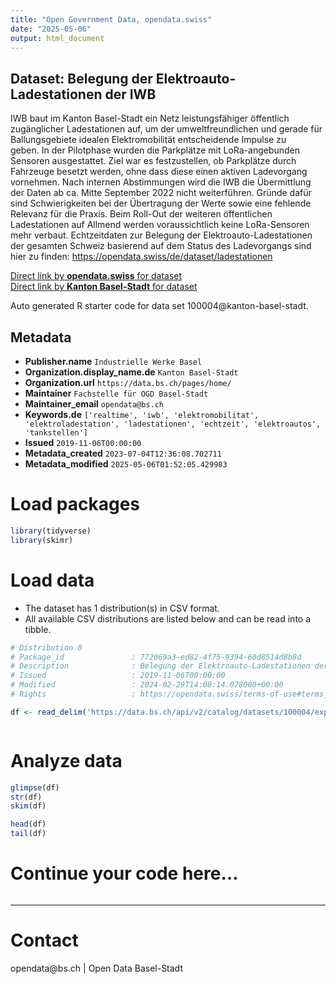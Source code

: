 ```yaml
---
title: "Open Government Data, opendata.swiss"
date: "2025-05-06"
output: html_document
---
```


## Dataset: Belegung der Elektroauto-Ladestationen der IWB

IWB baut im Kanton Basel-Stadt ein Netz leistungsfähiger öffentlich zugänglicher Ladestationen auf, um der umweltfreundlichen und gerade für Ballungsgebiete idealen Elektromobilität entscheidende Impulse zu geben. In der Pilotphase wurden die Parkplätze mit LoRa-angebunden Sensoren ausgestattet. Ziel war es festzustellen, ob Parkplätze durch Fahrzeuge besetzt werden, ohne dass diese einen aktiven Ladevorgang vornehmen. Nach internen Abstimmungen wird die IWB die Übermittlung der Daten ab ca. Mitte September 2022 nicht weiterführen. Gründe dafür sind Schwierigkeiten bei der Übertragung der Werte sowie eine fehlende Relevanz für die Praxis. Beim Roll-Out der weiteren öffentlichen Ladestationen auf Allmend werden voraussichtlich keine LoRa-Sensoren mehr verbaut. Echtzeitdaten zur Belegung der Elektroauto-Ladestationen der gesamten Schweiz basierend auf dem Status des Ladevorgangs sind hier zu finden: [https://opendata.swiss/de/dataset/ladestationen](https://opendata.swiss/de/dataset/ladestationen)

[Direct link by **opendata.swiss** for dataset](https://opendata.swiss/de/dataset/belegung-der-elektroauto-ladestationen-der-iwb)<br>
[Direct link by **Kanton Basel-Stadt** for dataset](https://data.bs.ch/explore/dataset/100004/)

Auto generated R starter code for data set 100004@kanton-basel-stadt.

## Metadata

- **Publisher.name** `Industrielle Werke Basel`
- **Organization.display_name.de** `Kanton Basel-Stadt`
- **Organization.url** `https://data.bs.ch/pages/home/`
- **Maintainer** `Fachstelle für OGD Basel-Stadt`
- **Maintainer_email** `opendata@bs.ch`
- **Keywords.de** `['realtime', 'iwb', 'elektromobilitat', 'elektroladestation', 'ladestationen', 'echtzeit', 'elektroautos', 'tankstellen']`
- **Issued** `2019-11-06T00:00:00`
- **Metadata_created** `2023-07-04T12:36:08.702711`
- **Metadata_modified** `2025-05-06T01:52:05.429983`


# Load packages

```r

library(tidyverse)
library(skimr)

```

# Load data

-   The dataset has 1 distribution(s) in CSV format.
-   All available CSV distributions are listed below and can be read into a tibble.

```r

# Distribution 0
# Package_id               : 772069a3-ed82-4f75-9394-60d8514d8b8d
# Description              : Belegung der Elektroauto-Ladestationen der IWB (csv)
# Issued                   : 2019-11-06T00:00:00
# Modified                 : 2024-02-29T14:08:14.078000+00:00
# Rights                   : https://opendata.swiss/terms-of-use#terms_by_ask

df <- read_delim('https://data.bs.ch/api/v2/catalog/datasets/100004/exports/csv?use_labels=true')



```

# Analyze data

```r

glimpse(df)
str(df)
skim(df)

head(df)
tail(df)

```

# Continue your code here...

```r

```

------------------------------------------------------------------------

# Contact

opendata@bs.ch | Open Data Basel-Stadt
